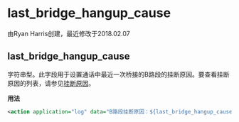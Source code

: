 # last_bridge_hangup_cause

由Ryan Harris创建，最近修改于2018.02.07

## last_bridge_hangup_cause

字符串型。此字段用于设置通话中最近一次桥接的B路段的挂断原因。要查看挂断原因的列表，请参见[挂断原因](../FreeSWITCH-Explained/Troubleshooting-Debugging/Hangup-Cause-Code-Table_3964945.mdx#about)。

**用法**

```xml
<action application="log" data="B路段挂断原因：${last_bridge_hangup_cause}"/>
```